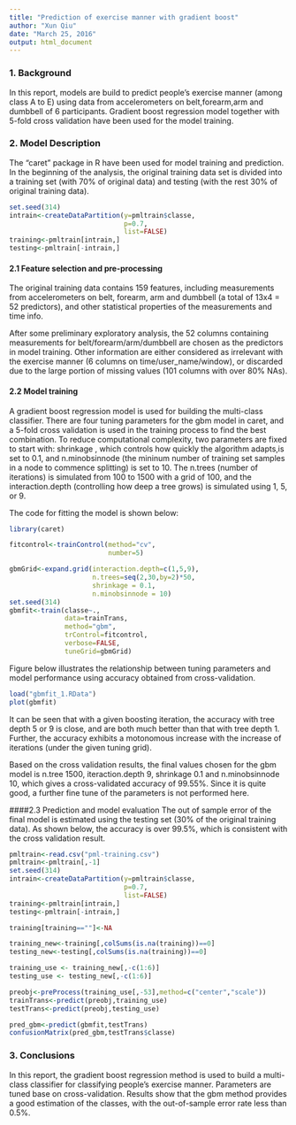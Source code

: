 ```yaml
---
title: "Prediction of exercise manner with gradient boost"
author: "Xun Qiu"
date: "March 25, 2016"
output: html_document
---
```


### 1. Background
In this report, models are build to predict people's exercise manner (among class A to E) using data from accelerometers on belt,forearm,arm and dumbbell of 6 participants. Gradient boost regression model together with 5-fold cross validation have been used for the model training. 


### 2. Model Description
The "caret" package in R have been used for model training and prediction. In the beginning of the analysis, the original training data set is divided into a training set (with 70% of original data) and testing (with the rest 30% of original training data).
```r
set.seed(314)
intrain<-createDataPartition(y=pmltrain$classe,
                             p=0.7,
                             list=FALSE)
training<-pmltrain[intrain,]
testing<-pmltrain[-intrain,]

```


#### 2.1 Feature selection and pre-processing
The original training data contains 159 features, including measurements from accelerometers on belt, forearm, arm and dumbbell (a total of 13x4 = 52 predictors), and other statistical properties of the measurements and time info.

After some preliminary exploratory analysis, the 52 columns containing measurements for belt/forearm/arm/dumbbell are chosen as the predictors in model training. Other information are either considered as irrelevant with the exercise manner (6 columns on time/user_name/window), or discarded due to the large portion of missing values (101 columns with over 80% NAs). 



#### 2.2 Model training
A gradient boost regression model is used for building the multi-class classifier. There are four tuning parameters for the gbm model in caret, and a 5-fold cross validation is used in the training process to find the best combination. To reduce computational complexity, two parameters are fixed to start with: shrinkage , which controls how quickly the algorithm adapts,is set to 0.1, and n.minobsinnode (the mininum number of training set samples in a node to commence splitting) is set to 10. The n.trees (number of iterations) is simulated from 100 to 1500 with a grid of 100, and the interaction.depth (controlling how deep a tree grows) is simulated using 1, 5, or 9. 

The code for fitting the model is shown below:
```r
library(caret)
```

```r
fitcontrol<-trainControl(method="cv",
                         number=5)

gbmGrid<-expand.grid(interaction.depth=c(1,5,9),
                     n.trees=seq(2,30,by=2)*50,
                     shrinkage = 0.1,
                     n.minobsinnode = 10)
set.seed(314)
gbmfit<-train(classe~.,
              data=trainTrans,
              method="gbm",
              trControl=fitcontrol,
              verbose=FALSE,
              tuneGrid=gbmGrid)
```
Figure below illustrates the relationship between tuning parameters and model performance using accuracy obtained from cross-validation.

```r
load("gbmfit_1.RData")
plot(gbmfit)
```

It can be seen that with a given boosting iteration, the accuracy with tree depth 5 or 9 is close, and are both much better than that with tree depth 1. Further, the accuracy exhibits a motonomous increase with the increase of iterations (under the given tuning grid). 

Based on the cross validation results, the final values chosen for the gbm model is n.tree 1500, iteraction.depth 9, shrinkage 0.1 and n.minobsinnode 10, which gives a cross-validated accuracy of 99.55%. Since it is quite good, a further fine tune of the parameters is not performed here.

####2.3 Prediction and model evaluation
The out of sample error of the final model is estimated using the testing set (30% of the original training data). As shown below, the accuracy is over 99.5%, which is consistent with the cross validation result.

```r
pmltrain<-read.csv("pml-training.csv")
pmltrain<-pmltrain[,-1]
set.seed(314)
intrain<-createDataPartition(y=pmltrain$classe,
                             p=0.7,
                             list=FALSE)
training<-pmltrain[intrain,]
testing<-pmltrain[-intrain,]

training[training==""]<-NA

training_new<-training[,colSums(is.na(training))==0]
testing_new<-testing[,colSums(is.na(training))==0]

training_use <- training_new[,-c(1:6)]
testing_use <- testing_new[,-c(1:6)]

preobj<-preProcess(training_use[,-53],method=c("center","scale"))
trainTrans<-predict(preobj,training_use)
testTrans<-predict(preobj,testing_use)

pred_gbm<-predict(gbmfit,testTrans)
confusionMatrix(pred_gbm,testTrans$classe)
```

### 3. Conclusions
In this report, the gradient boost regression method is used to build a multi-class classifier for classifying people's exercise manner. Parameters are tuned base on cross-validation. Results show that the gbm method provides a good estimation of the classes, with the out-of-sample error rate less than 0.5%. 
